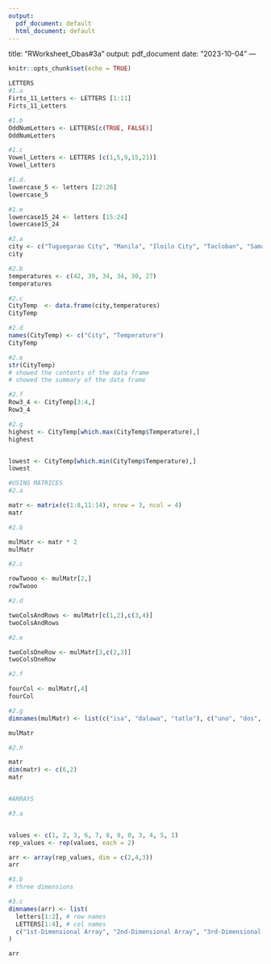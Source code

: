 ```yaml
---
output:
  pdf_document: default
  html_document: default
---
```

title: "RWorksheet_Obas#3a"
output: pdf_document
date: "2023-10-04"
---

```r
knitr::opts_chunk$set(echo = TRUE)
```

```r


LETTERS
#1.a
Firts_11_Letters <- LETTERS [1:11]
Firts_11_Letters

#1.b 
OddNumLetters <- LETTERS[c(TRUE, FALSE)]
OddNumLetters

#1.c
Vowel_Letters <- LETTERS [c(1,5,9,15,21)]
Vowel_Letters

#1.d.
lowercase_5 <- letters [22:26]
lowercase_5

#1.e
lowercase15_24 <- letters [15:24]
lowercase15_24

#2.a 
city <- c("Tuguegarao City", "Manila", "Iloilo City", "Tacloban", "Samal Island", "Davao City")
city

#2.b
temperatures <- c(42, 39, 34, 34, 30, 27)
temperatures

#2.c
CityTemp  <- data.frame(city,temperatures)
CityTemp

#2.d
names(CityTemp) <- c("City", "Temperature")
CityTemp

#2.e 
str(CityTemp)
# showed the contents of the data frame
# showed the summary of the data frame

#2.f
Row3_4 <- CityTemp[3:4,]
Row3_4

#2.g
highest <- CityTemp[which.max(CityTemp$Temperature),]
highest


lowest <- CityTemp[which.min(CityTemp$Temperature),]
lowest

#USING MATRICES
#2.a

matr <- matrix(c(1:8,11:14), nrow = 3, ncol = 4)
matr

#2.b

mulMatr <- matr * 2
mulMatr

#2.c

rowTwooo <- mulMatr[2,]
rowTwooo

#2.d

twoColsAndRows <- mulMatr[c(1,2),c(3,4)]
twoColsAndRows

#2.e 

twoColsOneRow <- mulMatr[3,c(2,3)]
twoColsOneRow

#2.f

fourCol <- mulMatr[,4]
fourCol

#2.g 
dimnames(mulMatr) <- list(c("isa", "dalawa", "tatlo"), c("uno", "dos", "tres", "quatro"))

mulMatr

#2.h

matr
dim(matr) <- c(6,2)
matr


#ARRAYS

#3.a 


values <- c(1, 2, 3, 6, 7, 8, 9, 0, 3, 4, 5, 1)
rep_values <- rep(values, each = 2)

arr <- array(rep_values, dim = c(2,4,3))
arr

#3.b 
# three dimensions

#3.c
dimnames(arr) <- list(
  letters[1:2], # row names
  LETTERS[1:4], # col names
  c("1st-Dimensional Array", "2nd-Dimensional Array", "3rd-Dimensional Array") # dim names
)

arr

```





